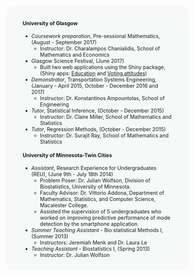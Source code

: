 <br />

<div style="background-color:#F6F9F8 ; text-align:left; vertical-align: middle; border-radius: 25px; padding:20px 47px;">

#### <span style="color:dark blue"> **University of Glasgow** </span>

- *Coursework preparation*, Pre-sessional Mathematics, (August - September 2017)
    - Instructor: Dr. Charalampos Chanialidis, School of Mathematics and Economics
- Glasgow Science Festival, (June 2017)
    - Built two web applications using the Shiny package, (Shiny apps: [Education](https://ashwinikv.shinyapps.io/education/) and [Voting attitudes](https://ashwinikv.shinyapps.io/voting_attitudes/)) 
- *Demonstrator*, Transportation Systems Engineering, (January - April 2015, October - December 2016 and 2017)
    - Instructor:  Dr. Konstantinos Ampountolas, School of Engineering
- *Tutor*, Statistical Inference, (October - December 2015)
    - Instructor:  Dr. Claire Miller, School of Mathematics and Statistics 
- *Tutor*, Regression Methods, (October - December 2015)
    - Instructor:  Dr. Surajit Ray, School of Mathematics and Statistics
 

#### <span style="color:dark blue"> **University of Minnesota-Twin Cities** </span>

- *Assistant*, Research Experience for Undergraduates (REU), (June 9th - July 18th 2014)
    - Problem Poser: Dr. Julian Wolfson, Division of Biostatistics, University of Minnesota.
    - Faculty Advisor: Dr. Vittorio Addona, Department of Mathematics, Statistics, and Computer Science, Macalester College. 
    - Assisted the supervision of 5 undergraduates who worked on improving predictive performance of mode detection by the smartphone application.

- *Summer Teaching Assistant* - Bio statistical Methods I, (Summer 2013)
    - Instructors: Jeremiah Menk and Dr. Laura Le

- *Teaching Assistant* - Biostatistics I, (Spring 2013)
    - Instructor:  Dr. Julian Wolfson 
   
